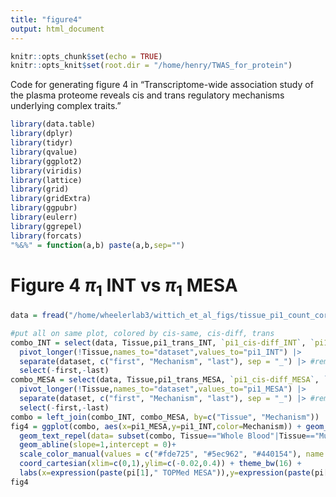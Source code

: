 ```yaml
---
title: "figure4"
output: html_document
---
```


```r
knitr::opts_chunk$set(echo = TRUE)
knitr::opts_knit$set(root.dir = "/home/henry/TWAS_for_protein")
```

Code for generating figure 4 in "Transcriptome-wide association study of the plasma proteome reveals cis and trans regulatory mechanisms underlying complex traits."

```r
library(data.table)
library(dplyr)
library(tidyr)
library(qvalue)
library(ggplot2)
library(viridis)
library(lattice)
library(grid)
library(gridExtra)
library(ggpubr)
library(eulerr)
library(ggrepel)
library(forcats)
"%&%" = function(a,b) paste(a,b,sep="")
```

# Figure 4 $\pi_1$ INT vs $\pi_1$ MESA 
```r
data = fread("/home/wheelerlab3/wittich_et_al_figs/tissue_pi1_count_corr_table.tsv")

#put all on same plot, colored by cis-same, cis-diff, trans
combo_INT = select(data, Tissue,pi1_trans_INT, `pi1_cis-diff_INT`, `pi1_cis-same_INT`) |>
  pivot_longer(!Tissue,names_to="dataset",values_to="pi1_INT") |>
  separate(dataset, c("first", "Mechanism", "last"), sep = "_") |> #removes pi1_ and _INT
  select(-first,-last)
combo_MESA = select(data, Tissue,pi1_trans_MESA, `pi1_cis-diff_MESA`, `pi1_cis-same_MESA`) |>
  pivot_longer(!Tissue,names_to="dataset",values_to="pi1_MESA") |>
  separate(dataset, c("first", "Mechanism", "last"), sep = "_") |> #removes pi1_ and _MESA
  select(-first,-last)
combo = left_join(combo_INT, combo_MESA, by=c("Tissue", "Mechanism"))
fig4 = ggplot(combo, aes(x=pi1_MESA,y=pi1_INT,color=Mechanism)) + geom_point() + 
  geom_text_repel(data= subset(combo, Tissue=="Whole Blood"|Tissue=="Muscle - Skeletal"|Tissue=="Kidney - Cortex"),aes(label=factor(Tissue,labels=c("Kidney","Muscle","Blood"))),size = 4, color="gray40",segment.size= 0.3,min.segment.length = unit(0, 'lines'),box.padding = 0.5) + 
  geom_abline(slope=1,intercept = 0)+ 
  scale_color_manual(values = c("#fde725", "#5ec962", "#440154"), name = "Mechanism", labels = c("Cis-different","Cis-same","Trans-Acting")) +
  coord_cartesian(xlim=c(0,1),ylim=c(-0.02,0.4)) + theme_bw(16) +
  labs(x=expression(paste(pi[1]," TOPMed MESA")),y=expression(paste(pi[1]," INTERVAL")))
fig4
```
